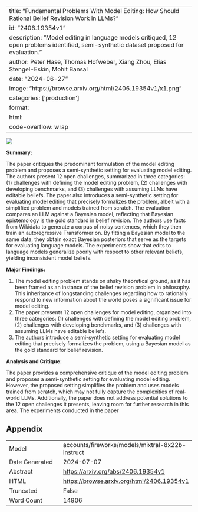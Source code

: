 
---
title: "Fundamental Problems With Model Editing: How Should Rational Belief Revision Work in LLMs?"
id: "2406.19354v1"
description: "Model editing in language models critiqued, 12 open problems identified, semi-synthetic dataset proposed for evaluation."
author: Peter Hase, Thomas Hofweber, Xiang Zhou, Elias Stengel-Eskin, Mohit Bansal
date: "2024-06-27"
image: "https://browse.arxiv.org/html/2406.19354v1/x1.png"
categories: ['production']
format:
  html:
    code-overflow: wrap
---

![](https://browse.arxiv.org/html/2406.19354v1/x1.png)

**Summary:**

The paper critiques the predominant formulation of the model editing problem and proposes a semi-synthetic setting for evaluating model editing. The authors present 12 open challenges, summarized in three categories: (1) challenges with defining the model editing problem, (2) challenges with developing benchmarks, and (3) challenges with assuming LLMs have editable beliefs. The paper also introduces a semi-synthetic setting for evaluating model editing that precisely formalizes the problem, albeit with a simplified problem and models trained from scratch. The evaluation compares an LLM against a Bayesian model, reflecting that Bayesian epistemology is the gold standard in belief revision. The authors use facts from Wikidata to generate a corpus of noisy sentences, which they then train an autoregressive Transformer on. By fitting a Bayesian model to the same data, they obtain exact Bayesian posteriors that serve as the targets for evaluating language models. The experiments show that edits to language models generalize poorly with respect to other relevant beliefs, yielding inconsistent model beliefs.

**Major Findings:**

1. The model editing problem stands on shaky theoretical ground, as it has been framed as an instance of the belief revision problem in philosophy. This inheritance of longstanding challenges regarding how to rationally respond to new information about the world poses a significant issue for model editing.
2. The paper presents 12 open challenges for model editing, organized into three categories: (1) challenges with defining the model editing problem, (2) challenges with developing benchmarks, and (3) challenges with assuming LLMs have editable beliefs.
3. The authors introduce a semi-synthetic setting for evaluating model editing that precisely formalizes the problem, using a Bayesian model as the gold standard for belief revision.

**Analysis and Critique:**

The paper provides a comprehensive critique of the model editing problem and proposes a semi-synthetic setting for evaluating model editing. However, the proposed setting simplifies the problem and uses models trained from scratch, which may not fully capture the complexities of real-world LLMs. Additionally, the paper does not address potential solutions to the 12 open challenges it presents, leaving room for further research in this area. The experiments conducted in the paper

## Appendix

|          |          |
|----------|----------|
| Model     | accounts/fireworks/models/mixtral-8x22b-instruct       |
| Date Generated     | 2024-07-07       |
| Abstract | [https://arxiv.org/abs/2406.19354v1](https://arxiv.org/abs/2406.19354v1)        |
| HTML     | [https://browse.arxiv.org/html/2406.19354v1](https://browse.arxiv.org/html/2406.19354v1)       |
| Truncated       | False       |
| Word Count       | 14906       |